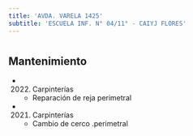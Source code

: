 ```yaml
---
title: 'AVDA. VARELA 1425'
subtitle: 'ESCUELA INF. N° 04/11° - CAIYJ FLORES'
---
```


#


## Mantenimiento

*  (2022) Carpinterías 
    + Reparación de reja perimetral

*  (2021) Carpinterías 
    + Cambio de cerco .perimetral



